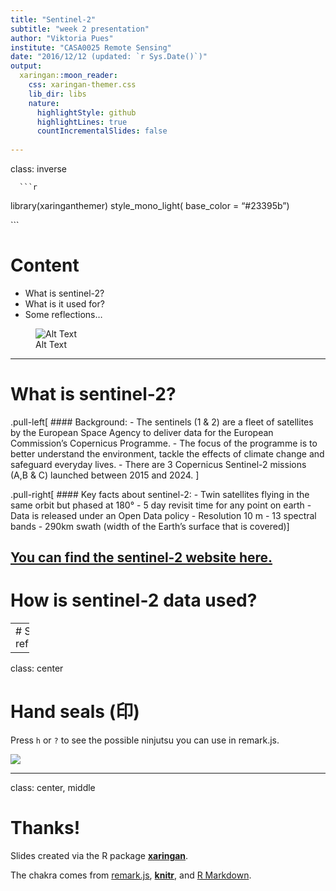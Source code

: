 ```yaml
---
title: "Sentinel-2"
subtitle: "week 2 presentation"
author: "Viktoria Pues"
institute: "CASA0025 Remote Sensing"
date: "2016/12/12 (updated: `r Sys.Date()`)"
output:
  xaringan::moon_reader:
    css: xaringan-themer.css
    lib_dir: libs
    nature:
      highlightStyle: github
      highlightLines: true
      countIncrementalSlides: false
      
---
```

class: inverse

      ```r
library(xaringanthemer)
style_mono_light(
  base_color = "#23395b")
  
```

# Content 
- What is sentinel-2?
- What is it used for?
- Some reflections… 

![Alt Text](https://www.esa.int/eologos/images/sentinel-2.jpg)

---

# What is sentinel-2?

.pull-left[
#### Background: 
  - The sentinels (1 & 2) are a fleet of satellites by the European Space Agency to deliver data for the European Commission’s Copernicus Programme.
- The focus of the programme is to better understand the environment, tackle the effects of climate change and safeguard everyday lives. 
- There are 3 Copernicus Sentinel-2 missions (A,B & C) launched between 2015 and 2024. 
]

.pull-right[
  #### Key facts about sentinel-2: 
- Twin satellites flying in the same orbit but phased at 180°
- 5 day revisit time for any point on earth 
- Data is released under an Open Data policy
- Resolution 10 m 
- 13 spectral bands
- 290km swath (width of the Earth's surface that is covered)
]

[You can find the sentinel-2 website here.](https://www.esa.int/Applications/Observing_the_Earth/Copernicus/Sentinel-2)
---
# How is sentinel-2 data used? 



---
# Some reflection... 


---

class: center

# Hand seals (印)

Press `h` or `?` to see the possible ninjutsu you can use in remark.js.

![](https://upload.wikimedia.org/wikipedia/commons/7/7e/Mudra-Naruto-KageBunshin.svg)

---

class: center, middle

# Thanks!

Slides created via the R package [**xaringan**](https://github.com/yihui/xaringan).

The chakra comes from [remark.js](https://remarkjs.com), [**knitr**](https://yihui.org/knitr/), and [R Markdown](https://rmarkdown.rstudio.com).
